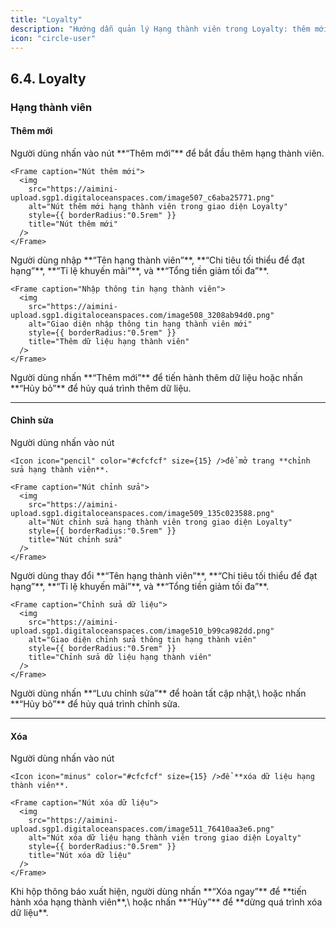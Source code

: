 ```yaml
---
title: "Loyalty"
description: "Hướng dẫn quản lý Hạng thành viên trong Loyalty: thêm mới, chỉnh sửa và xóa các cấp bậc thành viên."
icon: "circle-user"
---
```


## **6.4. Loyalty**

### **Hạng thành viên**

#### **Thêm mới**

<Steps>
  <Step title="Thêm mới hạng thành viên">
    Người dùng nhấn vào nút **“Thêm mới”** để bắt đầu thêm hạng thành viên.

    <Frame caption="Nút thêm mới">
      <img
        src="https://aimini-upload.sgp1.digitaloceanspaces.com/image507_c6aba25771.png"
        alt="Nút thêm mới hạng thành viên trong giao diện Loyalty"
        style={{ borderRadius:"0.5rem" }}
        title="Nút thêm mới"
      />
    </Frame>
  </Step>
  <Step title="Nhập thông tin hạng thành viên">
    Người dùng nhập **“Tên hạng thành viên”**, **“Chi tiêu tối thiểu để đạt hạng”**, **“Tỉ lệ khuyến mãi”**, và **“Tổng tiền giảm tối đa”**.

    <Frame caption="Nhập thông tin hạng thành viên">
      <img
        src="https://aimini-upload.sgp1.digitaloceanspaces.com/image508_3208ab94d0.png"
        alt="Giao diện nhập thông tin hạng thành viên mới"
        style={{ borderRadius:"0.5rem" }}
        title="Thêm dữ liệu hạng thành viên"
      />
    </Frame>
  </Step>
  <Step title="Lưu dữ liệu mới">
    Người dùng nhấn **“Thêm mới”** để tiến hành thêm dữ liệu hoặc nhấn **“Hủy bỏ”** để hủy quá trình thêm dữ liệu.
  </Step>
</Steps>

---

#### **Chỉnh sửa**

<Steps>
  <Step title="Mở trang chỉnh sửa hạng thành viên">
    Người dùng nhấn vào nút

    <Icon icon="pencil" color="#cfcfcf" size={15} />để mở trang **chỉnh sửa hạng thành viên**.

    <Frame caption="Nút chỉnh sửa">
      <img
        src="https://aimini-upload.sgp1.digitaloceanspaces.com/image509_135c023588.png"
        alt="Nút chỉnh sửa hạng thành viên trong giao diện Loyalty"
        style={{ borderRadius:"0.5rem" }}
        title="Nút chỉnh sửa"
      />
    </Frame>
  </Step>
  <Step title="Chỉnh sửa thông tin hạng thành viên">
    Người dùng thay đổi **“Tên hạng thành viên”**, **“Chi tiêu tối thiểu để đạt hạng”**, **“Tỉ lệ khuyến mãi”**, và **“Tổng tiền giảm tối đa”**.

    <Frame caption="Chỉnh sửa dữ liệu">
      <img
        src="https://aimini-upload.sgp1.digitaloceanspaces.com/image510_b99ca982dd.png"
        alt="Giao diện chỉnh sửa thông tin hạng thành viên"
        style={{ borderRadius:"0.5rem" }}
        title="Chỉnh sửa dữ liệu hạng thành viên"
      />
    </Frame>
  </Step>
  <Step title="Lưu chỉnh sửa hoặc hủy">
    Người dùng nhấn **“Lưu chỉnh sửa”** để hoàn tất cập nhật,\
    hoặc nhấn **“Hủy bỏ”** để hủy quá trình chỉnh sửa.
  </Step>
</Steps>

---

#### **Xóa**

<Steps>
  <Step title="Xóa hạng thành viên">
    Người dùng nhấn vào nút

    <Icon icon="minus" color="#cfcfcf" size={15} />để **xóa dữ liệu hạng thành viên**.

    <Frame caption="Nút xóa dữ liệu">
      <img
        src="https://aimini-upload.sgp1.digitaloceanspaces.com/image511_76410aa3e6.png"
        alt="Nút xóa dữ liệu hạng thành viên trong giao diện Loyalty"
        style={{ borderRadius:"0.5rem" }}
        title="Nút xóa dữ liệu"
      />
    </Frame>
  </Step>
  <Step title="Xác nhận thao tác xóa">
    Khi hộp thông báo xuất hiện, người dùng nhấn **“Xóa ngay”** để **tiến hành xóa hạng thành viên**,\
    hoặc nhấn **“Hủy”** để **dừng quá trình xóa dữ liệu**.

  </Step>
</Steps>